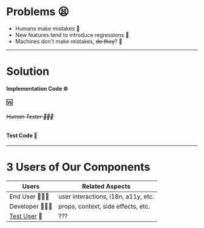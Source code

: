 
# Problems 😫

<ul>
  <Appear>
    <li>Humans make mistakes 🤪</li>
    <li>New features tend to introduce regressions 🧪</li>
    <li>
      Machines don't make mistakes, <del>do they</del>? 💯
    </li>
  </Appear>
</ul>

---

# Solution

#### Implementation Code ⚙️

#### 🆚

###### ~~Human Tester 👨🏻‍💻~~

#### Test Code 🧪

---

# 3 Users of Our Components

| Users                                                               | Related Aspects                     |
| ------------------------------------------------------------------- | ----------------------------------- |
| End User 🙋🏻‍♂️                                                         | user interactions, i18n, a11y, etc. |
| Developer 👨🏻‍💻                                                        | props, context, side effects, etc.  |
| [Test User](<(https://kentcdodds.com/blog/avoid-the-test-user)>) 🧪 | ???                                 |
